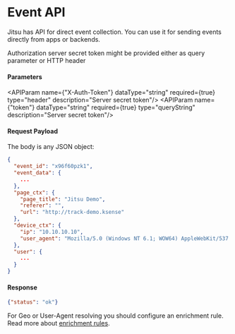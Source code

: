 
# Event API

Jitsu has API for direct event collection. You can use it for sending events directly from apps or backends.

<APIMethod method="POST" path="/api/v1/s2s/event?token=$api_key" title="S2S event"/>

Authorization server secret token might be provided either as query parameter or HTTP header

<h4>Parameters</h4>

<APIParam name={"X-Auth-Token"} dataType="string" required={true} type="header" description="Server secret token"/>
<APIParam name={"token"} dataType="string" required={true} type="queryString" description="Server secret token"/>

<h4>Request Payload</h4>

The body is any JSON object:

```json
{
  "event_id": "x96f60pzk1",
  "event_data": {
    ...
  },
  "page_ctx": {
    "page_title": "Jitsu Demo",
    "referer": "",
    "url": "http://track-demo.ksense"
  },
  "device_ctx": {
    "ip": "10.10.10.10",
    "user_agent": "Mozilla/5.0 (Windows NT 6.1; WOW64) AppleWebKit/537.36 (KHTML, like Gecko) Chrome/84.0.4147.125 Safari/537.36",
  },
  "user": {
    ...
  }
}
```

<h4>Response</h4>

```json
{"status": "ok"}
```

<Hint>
    For Geo or User-Agent resolving you should configure an enrichment rule. Read more about <a href="/docs/configuration/enrichment-rules">enrichment rules</a>.
</Hint>

<LargeLink title="Configuration of Authorization" href="/docs/configuration/authorization" />